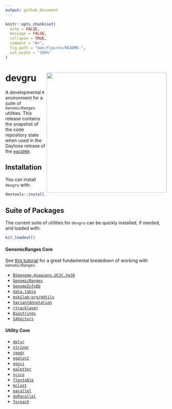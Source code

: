 ```yaml
---
output: github_document
---
```


<!-- README.md is generated from README.Rmd. Please edit that file -->

```r
knitr::opts_chunk$set(
  echo = FALSE,
  message = FALSE,
  collapse = TRUE,
  comment = "#>",
  fig.path = "man/figures/README-",
  out.width = "100%"
)
```

# devgru <img src="man/figures/devgru_logo.png" align="right" width="375" />

<!-- badges: start -->
<!-- badges: end -->

A developmental `R` environment for a suite of `GenomicRanges` utilities.
This release contains the snapshot of the code repository state when used in the Daytona release of the [`mgp1000`](https://github.com/pblaney/mgp1000).

## Installation

You can install `devgru` with:

``` r
devtools::install_github("pblaney/devgru")
```

## Suite of Packages

The current suite of utilities for `devgru` can be quickly installed, if needed, and loaded with:

``` r
kit_loadout()
```

#### GenomicRanges Core

See [this tutorial](https://bioconductor.org/help/course-materials/2015/Uruguay2015/V3-GenomicRanges.html) for a great fundamental breakdown of working with `GenomicRanges`

* [`BSgenome.Hsapiens.UCSC.hg38`](https://bioconductor.org/packages/release/data/annotation/html/BSgenome.Hsapiens.UCSC.hg38.html)
* [`GenomicRanges`](https://bioconductor.org/packages/release/bioc/html/GenomicRanges.html)
* [`GenomeInfoDb`](https://bioconductor.org/packages/release/bioc/html/GenomeInfoDb.html)
* [`data.table`](https://cran.r-project.org/web/packages/data.table/vignettes/datatable-intro.html)
* [`mskilab-org/gUtils`](https://github.com/mskilab-org/gUtils)
* [`VariantAnnotation`](https://bioconductor.org/packages/release/bioc/html/VariantAnnotation.html)
* [`rtracklayer`](https://bioconductor.org/packages/release/bioc/html/rtracklayer.html)
* [`Biostrings`](https://bioconductor.org/packages/release/bioc/html/Biostrings.html)
* [`S4Vectors`](https://bioconductor.org/packages/release/bioc/html/S4Vectors.html)

#### Utility Core
* [`dplyr`](https://dplyr.tidyverse.org)
* [`stringr`](https://stringr.tidyverse.org)
* [`readr`](https://readr.tidyverse.org)
* [`ggplot2`](https://ggplot2.tidyverse.org)
* [`ggsci`](https://nanx.me/ggsci/)
* [`paletter`](https://emilhvitfeldt.github.io/paletteer/)
* [`scico`](https://github.com/thomasp85/scico)
* [`flextable`](https://ardata-fr.github.io/flextable-book/index.html)
* [`mclust`](https://cran.r-project.org/web/packages/mclust/vignettes/mclust.html)
* [`parallel`](https://stat.ethz.ch/R-manual/R-devel/library/parallel/doc/parallel.pdf)
* [`doParallel`](https://cran.r-project.org/web/packages/doParallel/doParallel.pdf)
* [`foreach`](https://cran.r-project.org/web/packages/foreach/vignettes/foreach.html)
